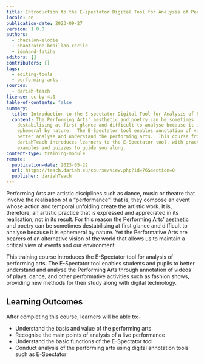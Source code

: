 ```yaml
---
title: Introduction to the E-spectator Digital Tool for Analysis of Performing Arts
locale: en
publication-date: 2023-09-27
version: 1.0.0
authors:
  - chazalon-elodie
  - chantraine-braillon-cecile
  - idmhand-fatiha
editors: []
contributors: []
tags:
  - editing-tools
  - performing-arts
sources:
  - dariah-teach
license: cc-by-4.0
table-of-contents: false
summary:
  title: Introduction to the E-spectator Digital Tool for Analysis of Performing Arts
  content: The Performing Arts' aesthetic and poetry can be sometimes
    destabilising at first glance and difficult to analyse because it is
    ephemeral by nature.  The E-Spectator tool enables annotation of videos to
    better analyse and understand the performing arts.  This course from
    dariahTeach introduces learners to the E-Spectator tool, with practical
    examples and quizzes to guide you along.
content-type: training-module
remote:
  publication-date: 2023-05-22
  url: https://teach.dariah.eu/course/view.php?id=76&section=0
  publisher: dariahTeach
---
```

Performing Arts are artistic disciplines such as dance, music or theatre that involve the realisation of a “performance”: that is, they compose an event whose action and temporal unfolding create the artistic work. It is, therefore, an artistic practice that is expressed and appreciated in its realisation, not in its result.  For this reason t﻿he Performing Arts’ aesthetic and poetry can be sometimes destabilising at first glance and difficult to analyse because it is ephemeral by nature. Yet the Performative Arts are bearers of an alternative vision of the world that allows us to maintain a critical view of events and our environment.

This training course introduces the E-Spectator tool for analysis of performing arts.  The E-Spectator tool enables students and pupils to better understand and analyse the Performing Arts through annotation of videos of plays, dance, and other performative activities such as fashion shows, providing new methods for their study along with digital technology.

## L﻿earning Outcomes

A﻿fter completing this course, learners will be able to:-

* U﻿nderstand the basis and value of the performing arts
* R﻿ecognise the main points of analysis of a live performance
* U﻿nderstand the basic functions of the E-Spectator tool
* C﻿onduct analysis of the performing arts using digital annotation tools such as E-Spectator

<ExternalResource title="Interested in learning more?" subtitle="Check out &#x22;Introduction to the E-Spectator digital tool&#x22;" url="https://teach.dariah.eu/course/view.php?id=76&section=0" />
